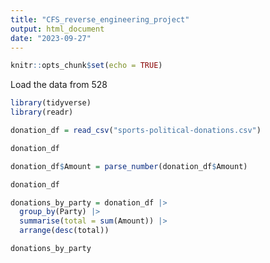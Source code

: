 ```yaml
---
title: "CFS_reverse_engineering_project"
output: html_document
date: "2023-09-27"
---
```


```r
knitr::opts_chunk$set(echo = TRUE)
```

Load the data from 528 
```r
library(tidyverse)
library(readr)

donation_df = read_csv("sports-political-donations.csv")

donation_df

```

```r

donation_df$Amount = parse_number(donation_df$Amount)

donation_df

```

```r

donations_by_party = donation_df |>
  group_by(Party) |>
  summarise(total = sum(Amount)) |>
  arrange(desc(total))

donations_by_party
```
